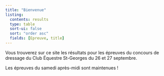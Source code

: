```yaml
---
title: "Bienvenue"
listing:
  contents: results
  type: table
  sort-ui: false
  sort: "order asc"
  fields: [Epreuve, title]
---
```


Vous trouverez sur ce site les résultats pour les épreuves du concours de dressage du Club Équestre St-Georges du 26 et 27 septembre.

:::callout-note
Les épreuves du samedi après-midi sont maintenues !
:::